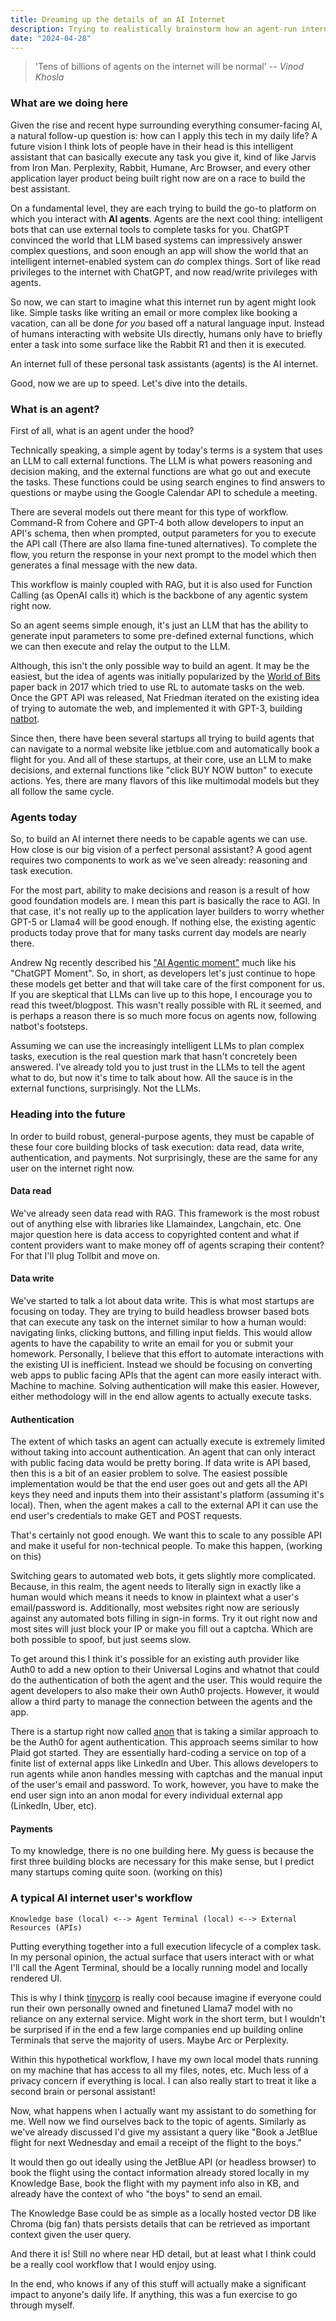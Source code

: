 ```yaml
---
title: Dreaming up the details of an AI Internet
description: Trying to realistically brainstorm how an agent-run internet would look and work.
date: "2024-04-28"
---
```


> 'Tens of billions of agents on the internet will be normal'
> -- <cite>Vinod Khosla</cite>

### What are we doing here

Given the rise and recent hype surrounding everything consumer-facing AI, a natural follow-up question is: how can I apply this tech in my daily life? A future vision I think lots of people have in their head is this intelligent assistant that can basically execute any task you give it, kind of like Jarvis from Iron Man. Perplexity, Rabbit, Humane, Arc Browser, and every other application layer product being built right now are on a race to build the best assistant.

On a fundamental level, they are each trying to build the go-to platform on which you interact with **AI agents**. Agents are the next cool thing: intelligent bots that can use external tools to complete tasks for you.
ChatGPT convinced the world that LLM based systems can impressively answer complex questions, and soon enough an app will show the world that an intelligent internet-enabled system can _do_ complex things. Sort of like read privileges to the internet with ChatGPT, and now read/write privileges with agents.

So now, we can start to imagine what this internet run by agent might look like. Simple tasks like writing an email or more complex like booking a vacation, can all be done _for you_ based off a natural language input. Instead of humans interacting with website UIs directly, humans only have to briefly enter a task into some surface like the Rabbit R1 and then it is executed.

An internet full of these personal task assistants (agents) is the AI internet.

Good, now we are up to speed. Let's dive into the details.

### What is an agent?

First of all, what is an agent under the hood?

Technically speaking, a simple agent by today's terms is a system that uses an LLM to call external functions. The LLM is what powers reasoning and decision making, and the external functions are what go out and execute the tasks. These functions could be using search engines to find answers to questions or maybe using the Google Calendar API to schedule a meeting.

There are several models out there meant for this type of workflow. Command-R from Cohere and GPT-4 both allow developers to input an API's schema, then when prompted, output parameters for you to execute the API call (There are also llama fine-tuned alternatives). To complete the flow, you return the response in your next prompt to the model which then generates a final message with the new data.

This workflow is mainly coupled with RAG, but it is also used for Function Calling (as OpenAI calls it) which is the backbone of any agentic system right now.

So an agent seems simple enough, it's just an LLM that has the ability to generate input parameters to some pre-defined external functions, which we can then execute and relay the output to the LLM.

Although, this isn't the only possible way to build an agent. It may be the easiest, but the idea of agents was initially popularized by the [World of Bits](https://proceedings.mlr.press/v70/shi17a/shi17a.pdf) paper back in 2017 which tried to use RL to automate tasks on the web. Once the GPT API was released, Nat Friedman iterated on the existing idea of trying to automate the web, and implemented it with GPT-3, building [natbot](https://github.com/nat/natbot).

Since then, there have been several startups all trying to build agents that can navigate to a normal website like jetblue.com and automatically book a flight for you. And all of these startups, at their core, use an LLM to make decisions, and external functions like "click BUY NOW button" to execute actions. Yes, there are many flavors of this like multimodal models but they all follow the same cycle.

### Agents today

So, to build an AI internet there needs to be capable agents we can use. How close is our big vision of a perfect personal assistant? A good agent requires two components to work as we've seen already: reasoning and task execution.

For the most part, ability to make decisions and reason is a result of how good foundation models are. I mean this part is basically the race to AGI. In that case, it's not really up to the application layer builders to worry whether GPT-5 or Llama4 will be good enough. If nothing else, the existing agentic products today prove that for many tasks current day models are nearly there.

Andrew Ng recently described his ["AI Agentic moment"](https://twitter.com/AndrewYNg/status/1779606380665803144) much like his "ChatGPT Moment". So, in short, as developers let's just continue to hope these models get better and that will take care of the first component for us. If you are skeptical that LLMs can live up to this hope, I encourage you to read this tweet/blogpost. This wasn't really possible with RL it seemed, and is perhaps a reason there is so much more focus on agents now, following natbot's footsteps.

Assuming we can use the increasingly intelligent LLMs to plan complex tasks, execution is the real question mark that hasn't concretely been answered. I've already told you to just trust in the LLMs to tell the agent what to do, but now it's time to talk about how. All the sauce is in the external functions, surprisingly. Not the LLMs.

### Heading into the future

In order to build robust, general-purpose agents, they must be capable of these four core building blocks of task execution: data read, data write, authentication, and payments. Not surprisingly, these are the same for any user on the internet right now.

#### Data read

We've already seen data read with RAG. This framework is the most robust out of anything else with libraries like Llamaindex, Langchain, etc. One major question here is data access to copyrighted content and what if content providers want to make money off of agents scraping their content? For that I'll plug Tollbit and move on.

#### Data write

We've started to talk a lot about data write. This is what most startups are focusing on today. They are trying to build headless browser based bots that can execute any task on the internet similar to how a human would: navigating links, clicking buttons, and filling input fields. This would allow agents to have the capability to write an email for you or submit your homework. Personally, I believe that this effort to automate interactions with the existing UI is inefficient. Instead we should be focusing on converting web apps to public facing APIs that the agent can more easily interact with. Machine to machine. Solving authentication will make this easier. However, either methodology will in the end allow agents to actually execute tasks.

#### Authentication

The extent of which tasks an agent can actually execute is extremely limited without taking into account authentication. An agent that can only interact with public facing data would be pretty boring. If data write is API based, then this is a bit of an easier problem to solve. The easiest possible implementation would be that the end user goes out and gets all the API keys they need and inputs them into their assistant's platform (assuming it's local). Then, when the agent makes a call to the external API it can use the end user's credentials to make GET and POST requests.

That's certainly not good enough. We want this to scale to any possible API and make it useful for non-technical people. To make this happen, (working on this)

Switching gears to automated web bots, it gets slightly more complicated. Because, in this realm, the agent needs to literally sign in exactly like a human would which means it needs to know in plaintext what a user's email/password is. Additionally, most websites right now are seriously against any automated bots filling in sign-in forms. Try it out right now and most sites will just block your IP or make you fill out a captcha. Which are both possible to spoof, but just seems slow.

To get around this I think it's possible for an existing auth provider like Auth0 to add a new option to their Universal Logins and whatnot that could do the authentication of both the agent and the user. This would require the agent developers to also make their own Auth0 projects. However, it would allow a third party to manage the connection between the agents and the app.

There is a startup right now called [anon](https://anon.com) that is taking a similar approach to be the Auth0 for agent authentication. This approach seems similar to how Plaid got started. They are essentially hard-coding a service on top of a finite list of external apps like LinkedIn and Uber. This allows developers to run agents while anon handles messing with captchas and the manual input of the user's email and password. To work, however, you have to make the end user sign into an anon modal for every individual external app (LinkedIn, Uber, etc).

#### Payments

To my knowledge, there is no one building here. My guess is because the first three building blocks are necessary for this make sense, but I predict many startups coming quite soon. (working on this)

### A typical AI internet user's workflow

`Knowledge base (local) <--> Agent Terminal (local) <--> External Resources (APIs)`

Putting everything together into a full execution lifecycle of a complex task. In my personal opinion, the actual surface that users interact with or what I'll call the Agent Terminal, should be a locally running model and locally rendered UI.

This is why I think [tinycorp](https://tinygrad.org/#tinybox) is really cool because imagine if everyone could run their own personally owned and finetuned Llama7 model with no reliance on any external service. Might work in the short term, but I wouldn't be surprised if in the end a few large companies end up building online Terminals that serve the majority of users. Maybe Arc or Perplexity.

Within this hypothetical workflow, I have my own local model thats running on my machine that has access to all my files, notes, etc. Much less of a privacy concern if everything is local. I can also really start to treat it like a second brain or personal assistant!

Now, what happens when I actually want my assistant to do something for me. Well now we find ourselves back to the topic of agents. Similarly as we've already discussed I'd give my assistant a query like "Book a JetBlue flight for next Wednesday and email a receipt of the flight to the boys."

It would then go out ideally using the JetBlue API (or headless browser) to book the flight using the contact information already stored locally in my Knowledge Base, book the flight with my payment info also in KB, and already have the context of who "the boys" to send an email.

The Knowledge Base could be as simple as a locally hosted vector DB like Chroma (big fan) thats persists details that can be retrieved as important context given the user query.

And there it is! Still no where near HD detail, but at least what I think could be a really cool workflow that I would enjoy using.

In the end, who knows if any of this stuff will actually make a significant impact to anyone's daily life. If anything, this was a fun exercise to go through myself.
